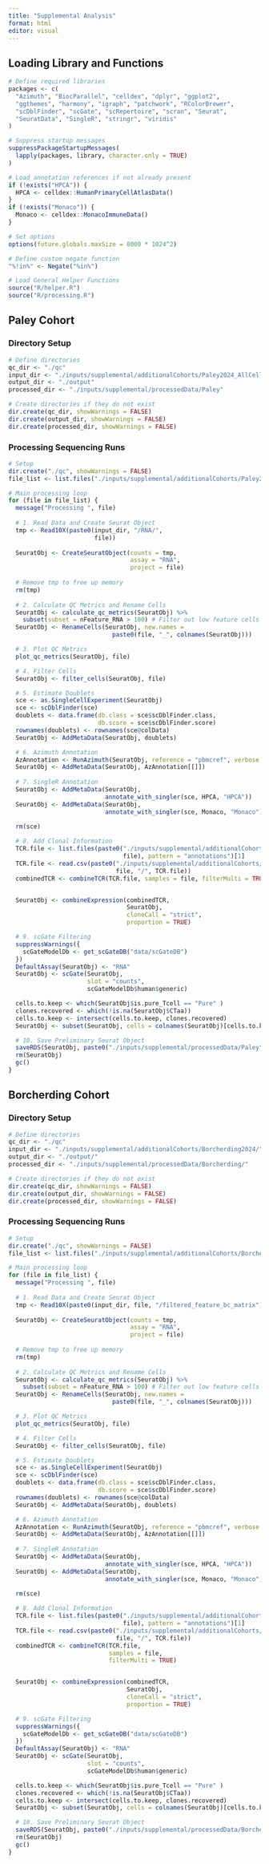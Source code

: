 ```yaml
---
title: "Supplemental Analysis"
format: html
editor: visual
---
```


## Loading Library and Functions

```r
# Define required libraries
packages <- c(
  "Azimuth", "BiocParallel", "celldex", "dplyr", "ggplot2", 
  "ggthemes", "harmony", "igraph", "patchwork", "RColorBrewer", 
  "scDblFinder", "scGate", "scRepertoire", "scran", "Seurat", 
  "SeuratData", "SingleR", "stringr", "viridis"
)

# Suppress startup messages
suppressPackageStartupMessages(
  lapply(packages, library, character.only = TRUE)
)

# Load annotation references if not already present
if (!exists("HPCA")) {
  HPCA <- celldex::HumanPrimaryCellAtlasData()
}
if (!exists("Monaco")) {
  Monaco <- celldex::MonacoImmuneData()
}

# Set options
options(future.globals.maxSize = 8000 * 1024^2)

# Define custom negate function
"%!in%" <- Negate("%in%")

# Load General Helper Functions
source("R/helper.R")
source("R/processing.R")
```

## Paley Cohort

### Directory Setup

```r
# Define directories
qc_dir <- "./qc"
input_dir <- "./inputs/supplemental/additionalCohorts/Paley2024_AllCells"
output_dir <- "./output"
processed_dir <- "./inputs/supplemental/processedData/Paley"

# Create directories if they do not exist
dir.create(qc_dir, showWarnings = FALSE)
dir.create(output_dir, showWarnings = FALSE)
dir.create(processed_dir, showWarnings = FALSE)
```

### Processing Sequencing Runs

```r
# Setup
dir.create("./qc", showWarnings = FALSE)
file_list <- list.files("./inputs/supplemental/additionalCohorts/Paley2024_AllCells/RNA", full.names = FALSE) 

# Main processing loop
for (file in file_list) {
  message("Processing ", file)
  
  # 1. Read Data and Create Seurat Object
  tmp <- Read10X(paste0(input_dir, "/RNA/", 
                        file))
  
  SeuratObj <- CreateSeuratObject(counts = tmp, 
                                  assay = "RNA", 
                                  project = file) 
  
  # Remove tmp to free up memory
  rm(tmp)
  
  # 2. Calculate QC Metrics and Rename Cells
  SeuratObj <- calculate_qc_metrics(SeuratObj) %>%
    subset(subset = nFeature_RNA > 100) # Filter out low feature cells early
  SeuratObj <- RenameCells(SeuratObj, new.names = 
                             paste0(file, "_", colnames(SeuratObj)))

  # 3. Plot QC Metrics
  plot_qc_metrics(SeuratObj, file)

  # 4. Filter Cells
  SeuratObj <- filter_cells(SeuratObj, file)

  # 5. Estimate Doublets
  sce <- as.SingleCellExperiment(SeuratObj)
  sce <- scDblFinder(sce)
  doublets <- data.frame(db.class = sce$scDblFinder.class, 
                         db.score = sce$scDblFinder.score)
  rownames(doublets) <- rownames(sce@colData)
  SeuratObj <- AddMetaData(SeuratObj, doublets)

  # 6. Azimuth Annotation
  AzAnnotation <- RunAzimuth(SeuratObj, reference = "pbmcref", verbose = FALSE)
  SeuratObj <- AddMetaData(SeuratObj, AzAnnotation[[]])
  
  # 7. SingleR Annotation
  SeuratObj <- AddMetaData(SeuratObj, 
                           annotate_with_singler(sce, HPCA, "HPCA"))
  SeuratObj <- AddMetaData(SeuratObj, 
                           annotate_with_singler(sce, Monaco, "Monaco"))
  
  rm(sce)

  # 8. Add Clonal Information
  TCR.file <- list.files(paste0("./inputs/supplemental/additionalCohorts/Paley2024_AllCells/TCR/", 
                                file), pattern = "annotations")[1]
  TCR.file <- read.csv(paste0("./inputs/supplemental/additionalCohorts/Paley2024_AllCells/TCR/", 
                              file, "/", TCR.file))
  combinedTCR <- combineTCR(TCR.file, samples = file, filterMulti = TRUE)


  SeuratObj <- combineExpression(combinedTCR, 
                                 SeuratObj, 
                                 cloneCall = "strict", 
                                 proportion = TRUE)

  # 9. scGate Filtering
  suppressWarnings({
    scGateModelDb <- get_scGateDB("data/scGateDB") 
  })
  DefaultAssay(SeuratObj) <- "RNA"
  SeuratObj <- scGate(SeuratObj,
                      slot = "counts", 
                      scGateModelDb$human$generic)

  cells.to.keep <- which(SeuratObj$is.pure_Tcell == "Pure" )
  clones.recovered <- which(!is.na(SeuratObj$CTaa))
  cells.to.keep <- intersect(cells.to.keep, clones.recovered)
  SeuratObj <- subset(SeuratObj, cells = colnames(SeuratObj)[cells.to.keep])

  # 10. Save Preliminary Seurat Object
  saveRDS(SeuratObj, paste0("./inputs/supplemental/processedData/Paley", file, ".rds"))
  rm(SeuratObj)
  gc()
}
```

## Borcherding Cohort

### Directory Setup

```r
# Define directories
qc_dir <- "./qc"
input_dir <- "./inputs/supplemental/additionalCohorts/Borcherding2024/"
output_dir <- "./output/"
processed_dir <- "./inputs/supplemental/processedData/Borcherding/"

# Create directories if they do not exist
dir.create(qc_dir, showWarnings = FALSE)
dir.create(output_dir, showWarnings = FALSE)
dir.create(processed_dir, showWarnings = FALSE)
```

### Processing Sequencing Runs

```r
# Setup
dir.create("./qc", showWarnings = FALSE)
file_list <- list.files("./inputs/supplemental/additionalCohorts/Borcherding2024", full.names = FALSE) 

# Main processing loop
for (file in file_list) {
  message("Processing ", file)
  
  # 1. Read Data and Create Seurat Object
  tmp <- Read10X(paste0(input_dir, file, "/filtered_feature_bc_matrix"))
  
  SeuratObj <- CreateSeuratObject(counts = tmp, 
                                  assay = "RNA", 
                                  project = file) 
  
  # Remove tmp to free up memory
  rm(tmp)
  
  # 2. Calculate QC Metrics and Rename Cells
  SeuratObj <- calculate_qc_metrics(SeuratObj) %>%
    subset(subset = nFeature_RNA > 100) # Filter out low feature cells early
  SeuratObj <- RenameCells(SeuratObj, new.names = 
                             paste0(file, "_", colnames(SeuratObj)))

  # 3. Plot QC Metrics
  plot_qc_metrics(SeuratObj, file)

  # 4. Filter Cells
  SeuratObj <- filter_cells(SeuratObj, file)

  # 5. Estimate Doublets
  sce <- as.SingleCellExperiment(SeuratObj)
  sce <- scDblFinder(sce)
  doublets <- data.frame(db.class = sce$scDblFinder.class, 
                         db.score = sce$scDblFinder.score)
  rownames(doublets) <- rownames(sce@colData)
  SeuratObj <- AddMetaData(SeuratObj, doublets)

  # 6. Azimuth Annotation
  AzAnnotation <- RunAzimuth(SeuratObj, reference = "pbmcref", verbose = FALSE)
  SeuratObj <- AddMetaData(SeuratObj, AzAnnotation[[]])
  
  # 7. SingleR Annotation
  SeuratObj <- AddMetaData(SeuratObj, 
                           annotate_with_singler(sce, HPCA, "HPCA"))
  SeuratObj <- AddMetaData(SeuratObj, 
                           annotate_with_singler(sce, Monaco, "Monaco"))
  
  rm(sce)

  # 8. Add Clonal Information
  TCR.file <- list.files(paste0("./inputs/supplemental/additionalCohorts/Borcherding2024/", 
                                file), pattern = "annotations")[1]
  TCR.file <- read.csv(paste0("./inputs/supplemental/additionalCohorts/Borcherding2024/", 
                              file, "/", TCR.file))
  combinedTCR <- combineTCR(TCR.file, 
                            samples = file, 
                            filterMulti = TRUE)


  SeuratObj <- combineExpression(combinedTCR, 
                                 SeuratObj, 
                                 cloneCall = "strict", 
                                 proportion = TRUE)

  # 9. scGate Filtering
  suppressWarnings({
    scGateModelDb <- get_scGateDB("data/scGateDB") 
  })
  DefaultAssay(SeuratObj) <- "RNA"
  SeuratObj <- scGate(SeuratObj,
                      slot = "counts", 
                      scGateModelDb$human$generic)

  cells.to.keep <- which(SeuratObj$is.pure_Tcell == "Pure" )
  clones.recovered <- which(!is.na(SeuratObj$CTaa))
  cells.to.keep <- intersect(cells.to.keep, clones.recovered)
  SeuratObj <- subset(SeuratObj, cells = colnames(SeuratObj)[cells.to.keep])

  # 10. Save Preliminary Seurat Object
  saveRDS(SeuratObj, paste0("./inputs/supplemental/processedData/Borcherding", file, ".rds"))
  rm(SeuratObj)
  gc()
}
```

